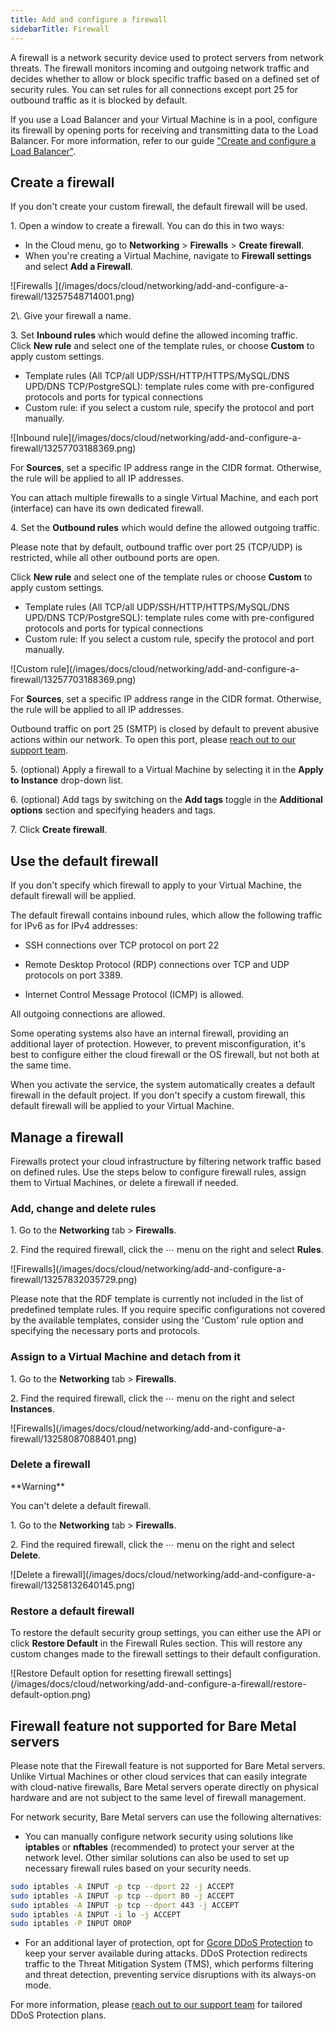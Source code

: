 ---
title: Add and configure a firewall
sidebarTitle: Firewall
---

A firewall is a network security device used to protect servers from network threats. The firewall monitors incoming and outgoing network traffic and decides whether to allow or block specific traffic based on a defined set of security rules. You can set rules for all connections except port 25 for outbound traffic as it is blocked by default.

If you use a Load Balancer and your Virtual Machine is in a pool, configure its firewall by opening ports for receiving and transmitting data to the Load Balancer. For more information, refer to our guide ["Create and configure a Load Balancer"](/cloud/networking/create-and-configure-a-load-balancer).

## Create a firewall

If you don't create your custom firewall, the default firewall will be used.

1\. Open a window to create a firewall. You can do this in two ways:

  * In the Cloud menu, go to **Networking** > **Firewalls** > **Create firewall**.
  * When you're creating a Virtual Machine, navigate to **Firewall settings** and select **Add a Firewall**.


<Frame>![Firewalls ](/images/docs/cloud/networking/add-and-configure-a-firewall/13257548714001.png)</Frame>

 2\\. Give your firewall a name. 

3\. Set **Inbound rules** which would define the allowed incoming traffic.  
Click **New rule** and select one of the template rules, or choose **Custom** to apply custom settings.

  * Template rules (All TCP/all UDP/SSH/HTTP/HTTPS/MySQL/DNS UPD/DNS TCP/PostgreSQL): template rules come with pre-configured protocols and ports for typical connections 
  * Custom rule: if you select a custom rule, specify the protocol and port manually.


<Frame>![Inbound rule](/images/docs/cloud/networking/add-and-configure-a-firewall/13257703188369.png)</Frame>



For **Sources**, set a specific IP address range in the CIDR format. Otherwise, the rule will be applied to all IP addresses. 

You can attach multiple firewalls to a single Virtual Machine, and each port (interface) can have its own dedicated firewall. 

4\. Set the **Outbound rules** which would define the allowed outgoing traffic.

Please note that by default, outbound traffic over port 25 (TCP/UDP) is restricted, while all other outbound ports are open.

Click **New rule** and select one of the template rules or choose **Custom** to apply custom settings.

  * Template rules (All TCP/all UDP/SSH/HTTP/HTTPS/MySQL/DNS UPD/DNS TCP/PostgreSQL): template rules come with pre-configured protocols and ports for typical connections 
  * Custom rule: If you select a custom rule, specify the protocol and port manually.


<Frame>![Custom rule](/images/docs/cloud/networking/add-and-configure-a-firewall/13257703188369.png)</Frame>



For **Sources**, set a specific IP address range in the CIDR format. Otherwise, the rule will be applied to all IP addresses. 

Outbound traffic on port 25 (SMTP) is closed by default to prevent abusive actions within our network. To open this port, please [reach out to our support team](https://gcore.com/contact-us).

5\. (optional) Apply a firewall to a Virtual Machine by selecting it in the **Apply to Instance** drop-down list.

6\. (optional) Add tags by switching on the **Add tags** toggle in the **Additional options** section and specifying headers and tags. 

7\. Click **Create firewall**.

## Use the default firewall

If you don't specify which firewall to apply to your Virtual Machine, the default firewall will be applied.

The default firewall contains inbound rules, which allow the following traffic for IPv6 as for IPv4 addresses: 

  * SSH connections over TCP protocol on port 22 

  * Remote Desktop Protocol (RDP) connections over TCP and UDP protocols on port 3389. 

  * Internet Control Message Protocol (ICMP) is allowed.




All outgoing connections are allowed. 

Some operating systems also have an internal firewall, providing an additional layer of protection. However, to prevent misconfiguration, it's best to configure either the cloud firewall or the OS firewall, but not both at the same time.

When you activate the service, the system automatically creates a default firewall in the default project. If you don't specify a custom firewall, this default firewall will be applied to your Virtual Machine.

## Manage a firewall

Firewalls protect your cloud infrastructure by filtering network traffic based on defined rules. Use the steps below to configure firewall rules, assign them to Virtual Machines, or delete a firewall if needed.

### Add, change and delete rules

1\. Go to the **Networking** tab > **Firewalls**.

2\. Find the required firewall, click the ⋯ menu on the right and select **Rules**.


<Frame>![Firewalls](/images/docs/cloud/networking/add-and-configure-a-firewall/13257832035729.png)</Frame>



Please note that the RDF template is currently not included in the list of predefined template rules. If you require specific configurations not covered by the available templates, consider using the 'Custom' rule option and specifying the necessary ports and protocols.

### Assign to a Virtual Machine and detach from it

1\. Go to the **Networking** tab > **Firewalls**.

2\. Find the required firewall, click the ⋯ menu on the right and select **Instances**.


<Frame>![Firewalls](/images/docs/cloud/networking/add-and-configure-a-firewall/13258087088401.png)</Frame>



### Delete a firewall

<Warning>
**Warning**

You can't delete a default firewall.
</Warning>

1\. Go to the **Networking** tab > **Firewalls**.

2\. Find the required firewall, click the ⋯ menu on the right and select **Delete**.


<Frame>![Delete a firewall](/images/docs/cloud/networking/add-and-configure-a-firewall/13258132640145.png)</Frame>



### Restore a default firewall

To restore the default security group settings, you can either use the API or click **Restore Default** in the Firewall Rules section. This will restore any custom changes made to the firewall settings to their default configuration.


<Frame>![Restore Default option for resetting firewall settings](/images/docs/cloud/networking/add-and-configure-a-firewall/restore-default-option.png)</Frame>



## Firewall feature not supported for Bare Metal servers

Please note that the Firewall feature is not supported for Bare Metal servers. Unlike Virtual Machines or other cloud services that can easily integrate with cloud-native firewalls, Bare Metal servers operate directly on physical hardware and are not subject to the same level of firewall management.

For network security, Bare Metal servers can use the following alternatives:

  * You can manually configure network security using solutions like **iptables** or **nftables** (recommended) to protect your server at the network level. Other similar solutions can also be used to set up necessary firewall rules based on your security needs.



```sh
sudo iptables -A INPUT -p tcp --dport 22 -j ACCEPT
sudo iptables -A INPUT -p tcp --dport 80 -j ACCEPT
sudo iptables -A INPUT -p tcp --dport 443 -j ACCEPT
sudo iptables -A INPUT -i lo -j ACCEPT
sudo iptables -P INPUT DROP
 ```

  * For an additional layer of protection, opt for [Gcore DDoS Protection](https://gcore.com/ddos-protection) to keep your server available during attacks. DDoS Protection redirects traffic to the Threat Mitigation System (TMS), which performs filtering and threat detection, preventing service disruptions with its always-on mode.



For more information, please [reach out to our support team](https://gcore.com/contact-us) for tailored DDoS Protection plans.